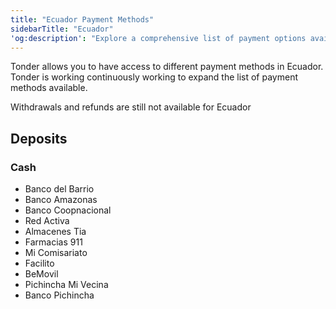 ```yaml
---
title: "Ecuador Payment Methods"
sidebarTitle: "Ecuador"
'og:description': "Explore a comprehensive list of payment options available in Ecuador with Tonder, categorized by payment type."
---
```


Tonder allows you to have access to different payment methods in Ecuador. Tonder is working continuously working to expand the list of payment methods available. 

<Note>Withdrawals and refunds are still not available for Ecuador</Note>

## Deposits

### Cash

- Banco del Barrio
- Banco Amazonas
- Banco Coopnacional
- Red Activa
- Almacenes Tia
- Farmacias 911
- Mi Comisariato
- Facilito
- BeMovil
- Pichincha Mi Vecina
- Banco Pichincha



